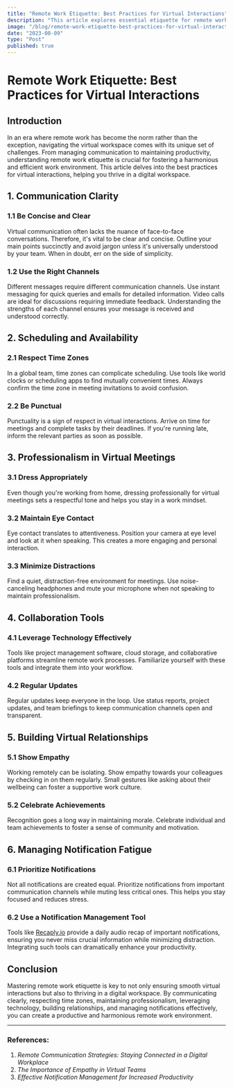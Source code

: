 ```yaml
---
title: "Remote Work Etiquette: Best Practices for Virtual Interactions"
description: "This article explores essential etiquette for remote work, focusing on best practices for virtual interactions. Key points include the importance of clear and concise communication, using the appropriate channels, respecting time zones, and maintaining punctuality. Professionalism in virtual meetings is emphasized, including appropriate dress, maintaining eye contact, and minimizing distractions. The article also highlights the importance of leveraging collaboration tools, providing regular updates, showing empathy, and celebrating achievements. Lastly, it addresses managing notification fatigue, suggesting tools like [Recaply.io](https://Recaply.io) to provide a daily audio recap of important notifications. Implementing these practices can lead to a productive and harmonious remote work environment."
image: "/blog/remote-work-etiquette-best-practices-for-virtual-interactions.jpeg"
date: "2023-08-09"
type: "Post"
published: true
---
```


# Remote Work Etiquette: Best Practices for Virtual Interactions

## Introduction

In an era where remote work has become the norm rather than the exception, navigating the virtual workspace comes with its unique set of challenges. From managing communication to maintaining productivity, understanding remote work etiquette is crucial for fostering a harmonious and efficient work environment. This article delves into the best practices for virtual interactions, helping you thrive in a digital workspace.

## 1. Communication Clarity

### 1.1 Be Concise and Clear

Virtual communication often lacks the nuance of face-to-face conversations. Therefore, it's vital to be clear and concise. Outline your main points succinctly and avoid jargon unless it's universally understood by your team. When in doubt, err on the side of simplicity.

### 1.2 Use the Right Channels

Different messages require different communication channels. Use instant messaging for quick queries and emails for detailed information. Video calls are ideal for discussions requiring immediate feedback. Understanding the strengths of each channel ensures your message is received and understood correctly.

## 2. Scheduling and Availability

### 2.1 Respect Time Zones

In a global team, time zones can complicate scheduling. Use tools like world clocks or scheduling apps to find mutually convenient times. Always confirm the time zone in meeting invitations to avoid confusion.

### 2.2 Be Punctual

Punctuality is a sign of respect in virtual interactions. Arrive on time for meetings and complete tasks by their deadlines. If you're running late, inform the relevant parties as soon as possible.

## 3. Professionalism in Virtual Meetings

### 3.1 Dress Appropriately

Even though you're working from home, dressing professionally for virtual meetings sets a respectful tone and helps you stay in a work mindset.

### 3.2 Maintain Eye Contact

Eye contact translates to attentiveness. Position your camera at eye level and look at it when speaking. This creates a more engaging and personal interaction.

### 3.3 Minimize Distractions

Find a quiet, distraction-free environment for meetings. Use noise-canceling headphones and mute your microphone when not speaking to maintain professionalism.

## 4. Collaboration Tools

### 4.1 Leverage Technology Effectively

Tools like project management software, cloud storage, and collaborative platforms streamline remote work processes. Familiarize yourself with these tools and integrate them into your workflow.

### 4.2 Regular Updates

Regular updates keep everyone in the loop. Use status reports, project updates, and team briefings to keep communication channels open and transparent.

## 5. Building Virtual Relationships

### 5.1 Show Empathy

Working remotely can be isolating. Show empathy towards your colleagues by checking in on them regularly. Small gestures like asking about their wellbeing can foster a supportive work culture.

### 5.2 Celebrate Achievements

Recognition goes a long way in maintaining morale. Celebrate individual and team achievements to foster a sense of community and motivation.

## 6. Managing Notification Fatigue

### 6.1 Prioritize Notifications

Not all notifications are created equal. Prioritize notifications from important communication channels while muting less critical ones. This helps you stay focused and reduces stress.

### 6.2 Use a Notification Management Tool

Tools like [Recaply.io](https://Recaply.io) provide a daily audio recap of important notifications, ensuring you never miss crucial information while minimizing distraction. Integrating such tools can dramatically enhance your productivity.

## Conclusion

Mastering remote work etiquette is key to not only ensuring smooth virtual interactions but also to thriving in a digital workspace. By communicating clearly, respecting time zones, maintaining professionalism, leveraging technology, building relationships, and managing notifications effectively, you can create a productive and harmonious remote work environment.

---
### References:
1. *Remote Communication Strategies: Staying Connected in a Digital Workplace*
2. *The Importance of Empathy in Virtual Teams*
3. *Effective Notification Management for Increased Productivity*
